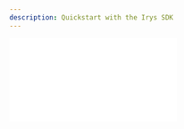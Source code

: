 ```yaml
---
description: Quickstart with the Irys SDK
---
```



<div
	className="video mt-5 -mb-10"
	style={{
		position: "relative",
		paddingBottom: "56.25%" /* 16:9 */,
		paddingTop: 25,
		height: 0,
	}}
>
	<iframe
		style={{
			position: "absolute",
			top: 0,
			left: 0,
			width: "80%",
			height: "80%",
		}}
		src={`https://www.youtube.com/embed/CdWn9clSybM`}
		frameBorder="0"
	/>
</div>

## Installing

Install using npm:

```console
npm install @irys/sdk
```

or yarn:

```console
yarn add @irys/sdk
```

<Callout type="info" emoji="ℹ️">
	If you get a warning saying `bigint: Failed to load bindings, pure JS will be used (try npm run rebuild?)` during
	install, it can be safely ignored. For details on how make it go away, see our [troubleshooting
	guide](/developer-docs/irys-sdk/troubleshooting#bigint).
</Callout>

## Importing

```js
import Irys from "@irys/sdk";
```

## Connecting to a node

Connect [to any of our three nodes](/overview/nodes), using a serialized JWK file when using an Arweave wallet:

```js
const getIrysArweave = async () => {
	const url = "https://devnet.irys.xyz";
	const token = "arweave";
	const key = JSON.parse(fs.readFileSync("arweaveWallet.json").toString());

	const irys = new Irys({
		url, // URL of the node you want to connect to
		token, // Token used for payment and signing
		key, // Arweave wallet
	});
	return irys;
};
```

Or a private key when using an EVM or Solana wallet:

```js
const getIrys = async () => {
	const url = "https://devnet.irys.xyz";
	// Devnet RPC URLs change often, use a recent one from https://chainlist.org/chain/80001
	const providerUrl = "";
	const token = "matic";

	const irys = new Irys({
		url, // URL of the node you want to connect to
		token, // Token used for payment
		key: process.env.PRIVATE_KEY, // ETH or SOL private key
		config: { providerUrl }, // Optional provider URL, only required when using Devnet
	});
	return irys;
};
```

## Funding a node

Fund a node using any of our [supported tokens](/overview/supported-tokens):

```js
const fundNode = async () => {
	const irys = await getIrys();
	try {
		const fundTx = await irys.fund(irys.utils.toAtomic(0.05));
		console.log(`Successfully funded ${irys.utils.fromAtomic(fundTx.quantity)} ${irys.token}`);
	} catch (e) {
		console.log("Error uploading data ", e);
	}
};
```

## Uploading

Data uploaded to Irys is given a millisecond-accurate timestamp, attributes and authorship details before being passed to Arweave for permanent storage. This information is used to create a signed [receipt](/learn/receipts) that can be used to [verify](/developer-docs/irys-sdk/api/utils-verifyReceipt) the data's provenance at any time.

### Uploading data

```js
const uploadData = async () => {
	const irys = await getIrys();
	const dataToUpload = "GM world.";
	try {
		const receipt = await irys.upload(dataToUpload);
		console.log(`Data uploaded ==> https://gateway.irys.xyz/${receipt.id}`);
	} catch (e) {
		console.log("Error uploading data ", e);
	}
};
```

### Uploading a file

```js
const uploadFile = async () => {
	const irys = await getIrys();
	// Your file
	const fileToUpload = "./myImage.png";

	const tags = [{ name: "application-id", value: "MyNFTDrop" }];

	try {
		const receipt = await irys.uploadFile(fileToUpload, { tags });
		console.log(`File uploaded ==> https://gateway.irys.xyz/${receipt.id}`);
	} catch (e) {
		console.log("Error uploading file ", e);
	}
};
```

### Uploading a folder

When [uploading a folder](/developer-docs/irys-sdk/api/uploadFolder), files can be accessed either directly at `https://gateway.irys.xyz/[transaction-id]` or `https://gateway.irys.xyz/[manifest-id]/[file-name]`

```js
const uploadFolder = async () => {
	const irys = await getIrys();

	// Upload an entire folder
	const folderToUpload = "./my-images/"; // Path to folder
	try {
		const receipt = await irys.uploadFolder("./" + folderToUpload, {
			indexFile: "", // optional index file (file the user will load when accessing the manifest)
			batchSize: 50, //number of items to upload at once
			keepDeleted: false, // whether to keep now deleted items from previous uploads
		}); //returns the manifest ID

		console.log(`Files uploaded. Manifest ID ${receipt.id}`);
	} catch (e) {
		console.log("Error uploading file ", e);
	}
};
```

## Querying

In addition to using the [query package](/developer-docs/querying/query-package) to search Irys and Arweave, you can also search directly from the Irys SDK. The following shows how to search for all transactions posted to [Node 1](/overview/nodes), paid for with Matic, and uploaded during a three day period.

For more details on all search functions, see [query package documentation](/developer-docs/querying/query-package).

```js
const result = await irys
	.search("irys:transactions")
	.url("https://node1.irys.xyz/graphql")
	.token("matic")
	.fromTimestamp(new Date("2023-07-01"))
	.toTimestamp(new Date("2023-07-03"));
```

## 3rd party build tools

### Parcel

If using [Parcel](https://parceljs.org/), you will need to [manually enable package exports](https://parceljs.org/features/dependency-resolution/#package-exports) by adding the following to the `package.json` file in your project root directory.

```json
{
	"@parcel/resolver-default": {
		"packageExports": true
	}
}
```
